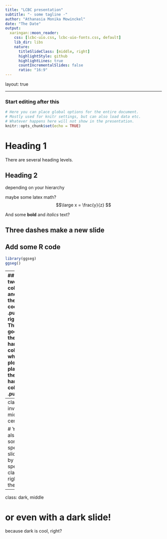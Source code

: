 ```yaml
---
title: "LCBC presentation"
subtitle: "- some tagline -"
author: "Athanasia Monika Mowinckel"
date: "The Date"
output:
  xaringan::moon_reader:
    css: [lcbc-uio.css, lcbc-uio-fonts.css, default]
    lib_dir: libs
    nature:
      titleSlideClass: [middle, right]
      highlightStyle: github
      highlightLines: true
      countIncrementalSlides: false 
      ratio: "16:9"
---
```


layout: true
    
<div class="my-sidebar"></div> 

---

### Start editing after this

```r
# Here you can place global options for the entire document.
# Mostly used for knitr settings, but can also load data etc.
# Whatever happens here will not show in the presentation.
knitr::opts_chunk$set(echo = TRUE)
```

# Heading 1
There are several heading levels. 

## Heading 2
depending on your hierarchy

maybe some latex math? 
$$\large x = \frac{y}{z} $$

And some **bold** and  _italics_ text? 

Three dashes make a new slide
---
## Add some R code
```r
library(ggseg)
ggseg()
```

---
## Create two columns and mute the R code
.pull-right[
This text goes in the right-hand column, while the plot is placed in the left-hand column
]
.pull-left[
```r
ggseg(atlas = yeo7, 
      position="stacked",
      mapping = aes(fill=area),
      show.legend = F) + 
  scale_fill_brain("yeo7")
```
]
---
class: inverse, middle, center

# You can also have some special slides
## by specifying classes right after the `---`

---
class: dark, middle

# or even with a dark slide!
because dark is cool, right?
